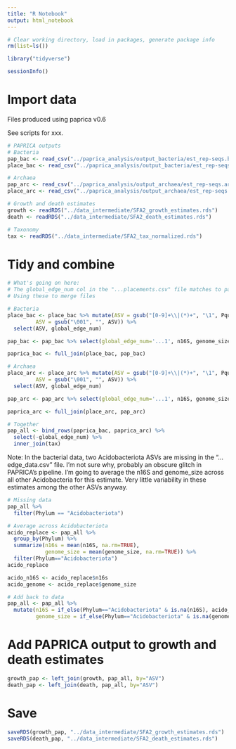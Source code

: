 ```yaml
---
title: "R Notebook"
output: html_notebook
---
```


```r
# Clear working directory, load in packages, generate package info
rm(list=ls())

library("tidyverse")

sessionInfo()
```

# Import data

Files produced using paprica v0.6

See scripts for xxx.

```r
# PAPRICA outputs
# Bacteria
pap_bac <- read_csv("../paprica_analysis/output_bacteria/est_rep-seqs.bacteria.edge_data.csv")
place_bac <- read_csv("../paprica_analysis/output_bacteria/est_rep-seqs.bacteria.combined_16S.bacteria.tax.placements.csv")

# Archaea
pap_arc <- read_csv("../paprica_analysis/output_archaea/est_rep-seqs.archaea.edge_data.csv")
place_arc <- read_csv("../paprica_analysis/output_archaea/est_rep-seqs.archaea.combined_16S.archaea.tax.placements.csv")

# Growth and death estimates
growth <- readRDS("../data_intermediate/SFA2_growth_estimates.rds")
death <- readRDS("../data_intermediate/SFA2_death_estimates.rds")

# Taxonomy
tax <- readRDS("../data_intermediate/SFA2_tax_normalized.rds")
```

# Tidy and combine

```r
# What's going on here:
# The global_edge_num col in the "...placements.csv" file matches to part of the string in the Pquery col in the "...edge_data.csv" file
# Using these to merge files

# Bacteria
place_bac <- place_bac %>% mutate(ASV = gsub("[0-9]+\\|(*)+", "\1", Pquery),
         ASV = gsub("\001", "", ASV)) %>% 
  select(ASV, global_edge_num)

pap_bac <- pap_bac %>% select(global_edge_num='...1', n16S, genome_size)

paprica_bac <- full_join(place_bac, pap_bac)

# Archaea
place_arc <- place_arc %>% mutate(ASV = gsub("[0-9]+\\|(*)+", "\1", Pquery),
         ASV = gsub("\001", "", ASV)) %>% 
  select(ASV, global_edge_num)

pap_arc <- pap_arc %>% select(global_edge_num='...1', n16S, genome_size)

paprica_arc <- full_join(place_arc, pap_arc)

# Together
pap_all <- bind_rows(paprica_bac, paprica_arc) %>% 
  select(-global_edge_num) %>% 
  inner_join(tax)
```

Note: In the bacterial data, two Acidobacteriota ASVs are missing in the "...edge_data.csv" file. I'm not sure why, probably an obscure glitch in PAPRICA's pipeline. I'm going to average the n16S and genome_size across all other Acidobacteria for this estimate. Very little variability in these estimates among the other ASVs anyway.

```r
# Missing data
pap_all %>% 
  filter(Phylum == "Acidobacteriota")

# Average across Acidobacteriota
acido_replace <- pap_all %>% 
  group_by(Phylum) %>% 
  summarize(n16s = mean(n16S, na.rm=TRUE),
            genome_size = mean(genome_size, na.rm=TRUE)) %>% 
  filter(Phylum=="Acidobacteriota")
acido_replace

acido_n16S <- acido_replace$n16s
acido_genome <- acido_replace$genome_size

# Add back to data
pap_all <- pap_all %>% 
  mutate(n16S = if_else(Phylum=="Acidobacteriota" & is.na(n16S), acido_n16S, n16S),
         genome_size = if_else(Phylum=="Acidobacteriota" & is.na(genome_size), acido_genome, genome_size))
```


# Add PAPRICA output to growth and death estimates

```r
growth_pap <- left_join(growth, pap_all, by="ASV")
death_pap <- left_join(death, pap_all, by="ASV")
```

# Save

```r
saveRDS(growth_pap, "../data_intermediate/SFA2_growth_estimates.rds")
saveRDS(death_pap, "../data_intermediate/SFA2_death_estimates.rds")
```

